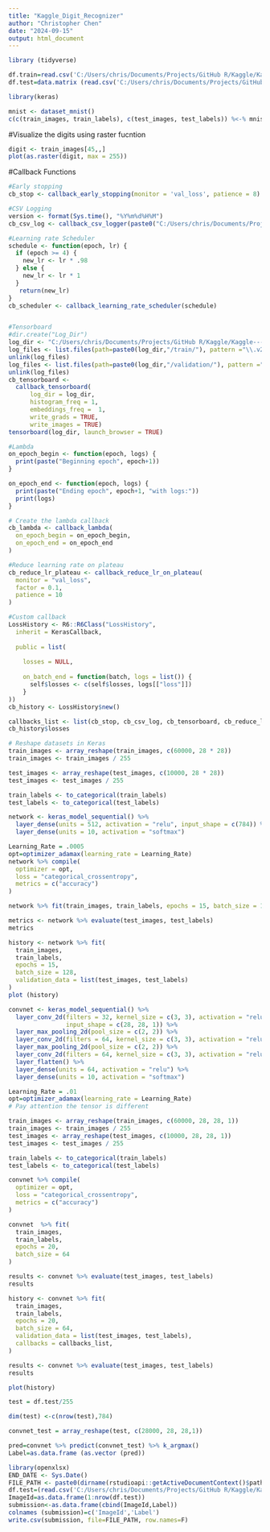 ```yaml
---
title: "Kaggle_Digit_Recognizer"
author: "Christopher Chen"
date: "2024-09-15"
output: html_document
---
```


```r
library (tidyverse)
```

```r
df.train=read.csv('C:/Users/chris/Documents/Projects/GitHub R/Kaggle/Kaggle---Digit-Recognizer/Dataset/train.csv')
df.test=data.matrix (read.csv('C:/Users/chris/Documents/Projects/GitHub R/Kaggle/Kaggle---Digit-Recognizer/Dataset/test.csv'))
```

```r
library(keras)

mnist <- dataset_mnist()
c(c(train_images, train_labels), c(test_images, test_labels)) %<-% mnist

```

#Visualize the digits using raster fucntion
```r
digit <- train_images[45,,]
plot(as.raster(digit, max = 255))
```

#Callback Functions
```r
#Early stopping
cb_stop <- callback_early_stopping(monitor = 'val_loss', patience = 8)

#CSV Logging
version <- format(Sys.time(), "%Y%m%d%H%M")
cb_csv_log <- callback_csv_logger(paste0("C:/Users/chris/Documents/Projects/GitHub R/Kaggle/Kaggle---Digit-Recogn/Log_Dir/log_", version ,".csv"), separator= ",", append = FALSE)

#Learning rate Scheduler
schedule <- function(epoch, lr) {
  if (epoch >= 4) {
    new_lr <- lr * .98
  } else {
    new_lr <- lr * 1
  }
   return(new_lr)
}
cb_scheduler <- callback_learning_rate_scheduler(schedule)


#Tensorboard 
#dir.create("Log_Dir")
log_dir <- "C:/Users/chris/Documents/Projects/GitHub R/Kaggle/Kaggle---Digit-Recogn/Log_Dir"
log_files <- list.files(path=paste0(log_dir,"/train/"), pattern ="\\.v2$", full.names = TRUE)
unlink(log_files)
log_files <- list.files(path=paste0(log_dir,"/validation/"), pattern ="\\.v2$", full.names = TRUE)
unlink(log_files)
cb_tensorboard <-
  callback_tensorboard(
      log_dir = log_dir,
      histogram_freq = 1,
      embeddings_freq =  1,
      write_grads = TRUE,
      write_images = TRUE)
tensorboard(log_dir, launch_browser = TRUE)

#Lambda
on_epoch_begin <- function(epoch, logs) {
  print(paste("Beginning epoch", epoch+1))
}

on_epoch_end <- function(epoch, logs) {
  print(paste("Ending epoch", epoch+1, "with logs:"))
  print(logs)
}

# Create the lambda callback
cb_lambda <- callback_lambda(
  on_epoch_begin = on_epoch_begin,
  on_epoch_end = on_epoch_end
)

#Reduce learning rate on plateau
cb_reduce_lr_plateau <- callback_reduce_lr_on_plateau(
  monitor = "val_loss",
  factor = 0.1,
  patience = 10
)

#Custom callback
LossHistory <- R6::R6Class("LossHistory",
  inherit = KerasCallback,
  
  public = list(
    
    losses = NULL,
     
    on_batch_end = function(batch, logs = list()) {
      self$losses <- c(self$losses, logs[["loss"]])
    }
))
cb_history <- LossHistory$new()

callbacks_list <- list(cb_stop, cb_csv_log, cb_tensorboard, cb_reduce_lr_plateau, cb_scheduler, cb_history)
cb_history$losses
```

```r
# Reshape datasets in Keras
train_images <- array_reshape(train_images, c(60000, 28 * 28))
train_images <- train_images / 255

test_images <- array_reshape(test_images, c(10000, 28 * 28))
test_images <- test_images / 255

train_labels <- to_categorical(train_labels)
test_labels <- to_categorical(test_labels)
```

```r
network <- keras_model_sequential() %>%
  layer_dense(units = 512, activation = "relu", input_shape = c(784)) %>%
  layer_dense(units = 10, activation = "softmax")

Learning_Rate = .0005
opt=optimizer_adamax(learning_rate = Learning_Rate)
network %>% compile(
  optimizer = opt,
  loss = "categorical_crossentropy",
  metrics = c("accuracy")
)

network %>% fit(train_images, train_labels, epochs = 15, batch_size = 128)

metrics <- network %>% evaluate(test_images, test_labels)
metrics

history <- network %>% fit(
  train_images,
  train_labels,
  epochs = 15,
  batch_size = 128,
  validation_data = list(test_images, test_labels)
)
plot (history)
```

```r
convnet <- keras_model_sequential() %>%
  layer_conv_2d(filters = 32, kernel_size = c(3, 3), activation = "relu",
                input_shape = c(28, 28, 1)) %>%
  layer_max_pooling_2d(pool_size = c(2, 2)) %>%
  layer_conv_2d(filters = 64, kernel_size = c(3, 3), activation = "relu") %>%
  layer_max_pooling_2d(pool_size = c(2, 2)) %>%
  layer_conv_2d(filters = 64, kernel_size = c(3, 3), activation = "relu") %>%
  layer_flatten() %>%
  layer_dense(units = 64, activation = "relu") %>%
  layer_dense(units = 10, activation = "softmax")
```

```r
Learning_Rate = .01
opt=optimizer_adamax(learning_rate = Learning_Rate)
# Pay attention the tensor is different

train_images <- array_reshape(train_images, c(60000, 28, 28, 1))
train_images <- train_images / 255
test_images <- array_reshape(test_images, c(10000, 28, 28, 1))
test_images <- test_images / 255

train_labels <- to_categorical(train_labels)
test_labels <- to_categorical(test_labels)

convnet %>% compile(
  optimizer = opt,
  loss = "categorical_crossentropy",
  metrics = c("accuracy")
)

convnet  %>% fit(
  train_images, 
  train_labels,
  epochs = 20, 
  batch_size = 64
)

```

```r
results <- convnet %>% evaluate(test_images, test_labels)
results
```

```r
history <- convnet %>% fit(
  train_images,
  train_labels,
  epochs = 20,
  batch_size = 64,
  validation_data = list(test_images, test_labels),
  callbacks = callbacks_list,
)

results <- convnet %>% evaluate(test_images, test_labels)
results

plot(history)
```

```r
test = df.test/255

dim(test) <-c(nrow(test),784)

convnet_test = array_reshape(test, c(28000, 28, 28,1))

pred=convnet %>% predict(convnet_test) %>% k_argmax()
Label=as.data.frame (as.vector (pred))
```

```r
library(openxlsx)
END_DATE <- Sys.Date()
FILE_PATH <- paste0(dirname(rstudioapi::getActiveDocumentContext()$path), "/Output/Submission_convnet_",format(END_DATE,"%Y%m"),".csv")
df.test=(read.csv('C:/Users/chris/Documents/Projects/GitHub R/Kaggle/Kaggle---Digit-Recognizer/Dataset/test.csv'))
ImageId=as.data.frame(1:nrow(df.test))
submission<-as.data.frame(cbind(ImageId,Label))
colnames (submission)=c('ImageId','Label')
write.csv(submission, file=FILE_PATH, row.names=F)

```


